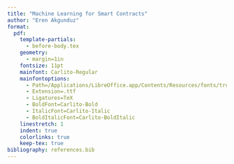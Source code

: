 ```yaml
---
title: "Machine Learning for Smart Contracts"
author: "Eren Akgunduz"
format:
  pdf:
    template-partials: 
      - before-body.tex
    geometry:
      - margin=1in
    fontsize: 11pt
    mainfont: Carlito-Regular
    mainfontoptions: 
      - Path=/Applications/LibreOffice.app/Contents/Resources/fonts/truetype/
      - Extension=.ttf
      - Ligatures=TeX
      - BoldFont=Carlito-Bold
      - ItalicFont=Carlito-Italic
      - BoldItalicFont=Carlito-BoldItalic
    linestretch: 1
    indent: true
    colorlinks: true
    keep-tex: true
bibliography: references.bib
---
```


